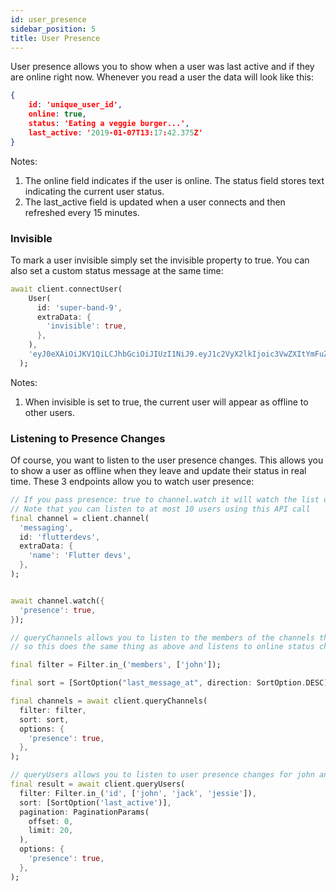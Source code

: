 ```yaml
---
id: user_presence
sidebar_position: 5
title: User Presence
---
```


User presence allows you to show when a user was last active and if they are online right now.
Whenever you read a user the data will look like this:

```json
{
    id: 'unique_user_id',
    online: true,
    status: 'Eating a veggie burger...',
    last_active: '2019-01-07T13:17:42.375Z'
}
```

Notes:

1. The online field indicates if the user is online. The status field stores text indicating the current user status.
2. The last_active field is updated when a user connects and then refreshed every 15 minutes.

### Invisible

To mark a user invisible simply set the invisible property to true. You can also set a custom status message at the same time:

```dart
await client.connectUser(
    User(
      id: 'super-band-9',
      extraData: {
        'invisible': true,
      },
    ),
    'eyJ0eXAiOiJKV1QiLCJhbGciOiJIUzI1NiJ9.eyJ1c2VyX2lkIjoic3VwZXItYmFuZC05In0.0L6lGoeLwkz0aZRUcpZKsvaXtNEDHBcezVTZ0oPq40A',
  );
```

Notes:

1. When invisible is set to true, the current user will appear as offline to other users.

### Listening to Presence Changes

Of course, you want to listen to the user presence changes. This allows you to show a user as offline when they leave and update their status in real time.
These 3 endpoints allow you to watch user presence:

```dart
// If you pass presence: true to channel.watch it will watch the list of user presence changes.
// Note that you can listen to at most 10 users using this API call
final channel = client.channel(
  'messaging',
  id: 'flutterdevs',
  extraData: {
    'name': 'Flutter devs',
  },
);


await channel.watch({
  'presence': true,
});

// queryChannels allows you to listen to the members of the channels that are returned
// so this does the same thing as above and listens to online status changes for john and jack

final filter = Filter.in_('members', ['john']);

final sort = [SortOption("last_message_at", direction: SortOption.DESC)];

final channels = await client.queryChannels(
  filter: filter,
  sort: sort,
  options: {
    'presence': true,
  },
);

// queryUsers allows you to listen to user presence changes for john and jack
final result = await client.queryUsers(
  filter: Filter.in_('id', ['john', 'jack', 'jessie']),
  sort: [SortOption('last_active')],
  pagination: PaginationParams(
    offset: 0,
    limit: 20,
  ),
  options: {
    'presence': true,
  },
);
```